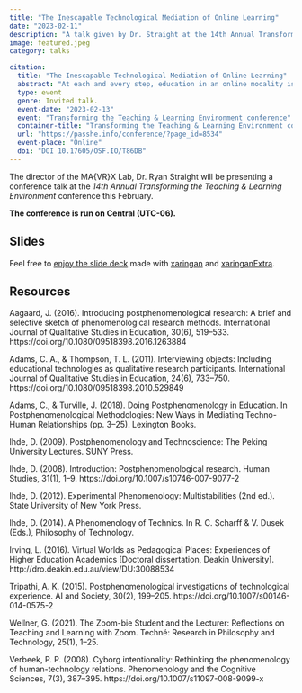 ```yaml
---
title: "The Inescapable Technological Mediation of Online Learning"
date: "2023-02-11"
description: "A talk given by Dr. Straight at the 14th Annual Transforming the Teaching & Learning Environment conference."
image: featured.jpeg
category: talks

citation:
  title: "The Inescapable Technological Mediation of Online Learning"
  abstract: "At each and every step, education in an online modality is necessarily mediated by innumerable technologies. In a variation on the traditional postphenomenological understanding of technological mediation, we will trace the experience through the learner, into the technology, the design of the instruction, to the content, and back again. At these “enigma points,” we find we end up playing a kind of pedagogical ‘telephone,’ potentially divorcing what is actually being experienced from what and how it was intended. Like designing a user or learning experience, you can’t design the experience, only for it."
  type: event
  genre: Invited talk.
  event-date: "2023-02-13"
  event: "Transforming the Teaching & Learning Environment conference"
  container-title: "Transforming the Teaching & Learning Environment conference"
  url: "https://passhe.info/conference/?page_id=8534"
  event-place: "Online"
  doi: "DOI 10.17605/OSF.IO/T86DB"
---
```


The director of the MA{VR}X Lab, Dr. Ryan Straight will be presenting a conference talk at the *14th Annual Transforming the Teaching & Learning Environment* conference this February.

**The conference is run on Central (UTC-06).**

## Slides

Feel free to [enjoy the slide deck](https://ryanstraight.github.io/ttle-2023/index.html) made with [xaringan](https://slides.yihui.org/xaringan/#1) and [xaringanExtra](https://pkg.garrickadenbuie.com/xaringanExtra/#/).

## Resources

Aagaard, J. (2016). Introducing postphenomenological research: A brief and selective sketch of phenomenological research methods. International Journal of Qualitative Studies in Education, 30(6), 519--533. https://doi.org/10.1080/09518398.2016.1263884

Adams, C. A., & Thompson, T. L. (2011). Interviewing objects: Including educational technologies as qualitative research participants. International Journal of Qualitative Studies in Education, 24(6), 733--750. https://doi.org/10.1080/09518398.2010.529849

Adams, C., & Turville, J. (2018). Doing Postphenomenology in Education. In Postphenomenological Methodologies: New Ways in Mediating Techno-Human Relationships (pp. 3--25). Lexington Books.

Ihde, D. (2009). Postphenomenology and Technoscience: The Peking University Lectures. SUNY Press.

Ihde, D. (2008). Introduction: Postphenomenological research. Human Studies, 31(1), 1--9. https://doi.org/10.1007/s10746-007-9077-2

Ihde, D. (2012). Experimental Phenomenology: Multistabilities (2nd ed.). State University of New York Press.

Ihde, D. (2014). A Phenomenology of Technics. In R. C. Scharff & V. Dusek (Eds.), Philosophy of Technology.

Irving, L. (2016). Virtual Worlds as Pedagogical Places: Experiences of Higher Education Academics \[Doctoral dissertation, Deakin University\]. http://dro.deakin.edu.au/view/DU:30088534

Tripathi, A. K. (2015). Postphenomenological investigations of technological experience. AI and Society, 30(2), 199--205. https://doi.org/10.1007/s00146-014-0575-2

Wellner, G. (2021). The Zoom-bie Student and the Lecturer: Reflections on Teaching and Learning with Zoom. Techné: Research in Philosophy and Technology, 25(1), 1--25.

Verbeek, P. P. (2008). Cyborg intentionality: Rethinking the phenomenology of human-technology relations. Phenomenology and the Cognitive Sciences, 7(3), 387--395. https://doi.org/10.1007/s11097-008-9099-x
